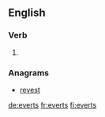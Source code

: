 ==English==

===Verb===
{{head|en|verb form}}

# {{en-third-person singular of|evert}}

===Anagrams===
* [[revest#English|revest]]

[[de:everts]]
[[fr:everts]]
[[fi:everts]]